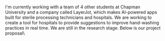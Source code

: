 \
I'm currently working with a team of 4 other students at Chapman University
and a company called LayerJot, which makes AI-powered apps built for sterile processing technicians and hospitals. 
We are working to create a tool for hospitals to provide
suggestions to improve hand-washing practices in real time. We are still in the research stage. Below is our project proposal\


